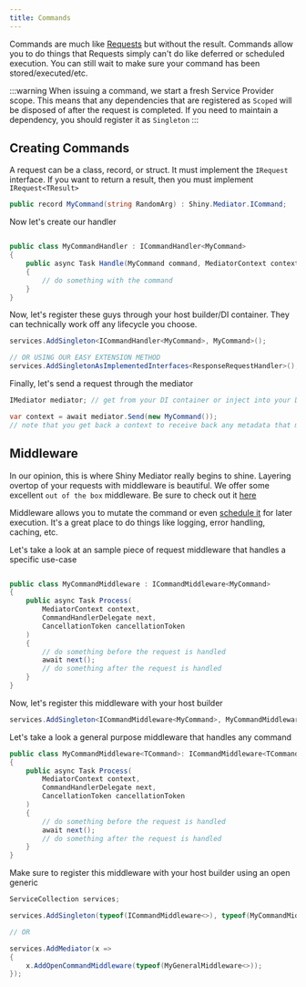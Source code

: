 ```yaml
---
title: Commands
---
```



Commands are much like [Requests](./requests) but without the result.  Commands allow you to do things that Requests simply
can't do like deferred or scheduled execution.  You can still wait to make sure your command has been stored/executed/etc.

:::warning
When issuing a command, we start a fresh Service Provider scope.  This means that any dependencies that are registered as `Scoped` will be disposed of after the request is completed.  If you need to maintain a dependency, you should register it as `Singleton`
:::

## Creating Commands
A request can be a class, record, or struct.  It must implement the `IRequest` interface.  If you want to return a result, then you must implement `IRequest<TResult>`

```csharp
public record MyCommand(string RandomArg) : Shiny.Mediator.ICommand;
```

Now let's create our handler

```csharp

public class MyCommandHandler : ICommandHandler<MyCommand>
{
    public async Task Handle(MyCommand command, MediatorContext context, CancellationToken ct)
    {
        // do something with the command
    }
}

```
Now, let's register these guys through your host builder/DI container.  They can technically work off any lifecycle you choose.

```csharp
services.AddSingleton<ICommandHandler<MyCommand>, MyCommand>();

// OR USING OUR EASY EXTENSION METHOD
services.AddSingletonAsImplementedInterfaces<ResponseRequestHandler>();

```

Finally, let's send a request through the mediator

```csharp
IMediator mediator; // get from your DI container or inject into your DI aware component

var context = await mediator.Send(new MyCommand());
// note that you get back a context to receive back any metadata that may have been processed through by middleware or the handler
```

## Middleware

In our opinion, this is where Shiny Mediator really begins to shine.  Layering overtop of your requests with middleware is beautiful.  We offer some excellent `out of the box` middleware.  Be sure to check out it [here](/client/mediator/middleware/)

Middleware allows you to mutate the command or even [schedule it](./middleware/scheduling) for later execution.  It's a great place to do things like logging, error handling, caching, etc.

Let's take a look at an sample piece of request middleware that handles a specific use-case

```csharp

public class MyCommandMiddleware : ICommandMiddleware<MyCommand>
{
    public async Task Process(
        MediatorContext context,
        CommandHandlerDelegate next,
        CancellationToken cancellationToken
    )
    {
        // do something before the request is handled
        await next();
        // do something after the request is handled
    }
}
```

Now, let's register this middleware with your host builder

```csharp
services.AddSingleton<ICommandMiddleware<MyCommand>, MyCommandMiddleware>();
```

Let's take a look a general purpose middleware that handles any command

```csharp
public class MyCommandMiddleware<TCommand>: ICommandMiddleware<TCommand> where TCommand : ICommand
{
    public async Task Process(
        MediatorContext context,
        CommandHandlerDelegate next,
        CancellationToken cancellationToken
    )
    {
        // do something before the request is handled
        await next();
        // do something after the request is handled
    }
}
```

Make sure to register this middleware with your host builder using an open generic

```csharp
ServiceCollection services;

services.AddSingleton(typeof(ICommandMiddleware<>), typeof(MyCommandMiddleware<>));

// OR

services.AddMediator(x => 
{
    x.AddOpenCommandMiddleware(typeof(MyGeneralMiddleware<>));
});
```
